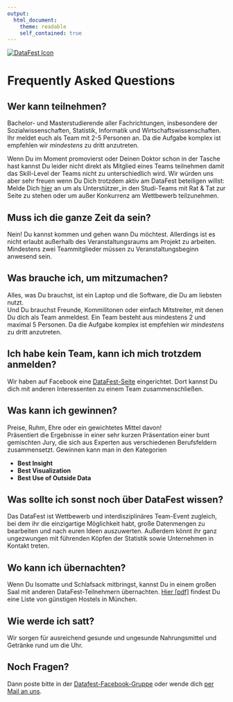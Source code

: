 ```yaml
---
output:
  html_document:
    theme: readable
    self_contained: true
---
```


<style type="text/css">
small {
  font-size: 7px
}
</style>

[![DataFest Icon](files/Datafest_01_150304_small.jpg)](index.html)

# Frequently Asked Questions

## Wer kann teilnehmen?

Bachelor- und Masterstudierende aller Fachrichtungen, insbesondere der Sozialwissenschaften, Statistik, Informatik und Wirtschaftswissenschaften. Ihr meldet euch als Team mit 2-5 Personen an.
Da die Aufgabe komplex ist empfehlen wir *mindestens* zu dritt anzutreten.

Wenn Du im Moment promovierst oder Deinen Doktor schon in der Tasche hast kannst Du leider nicht direkt als Mitglied eines Teams teilnehmen damit das Skill-Level der Teams nicht zu unterschiedlich wird.
Wir würden uns aber sehr freuen wenn Du Dich trotzdem aktiv am DataFest beteiligen willst: Melde Dich [hier](https://docs.google.com/forms/d/1Tjf1SnE2yoNtZb12bJeKORQe0fiY5Qi67w0MA-igGag/viewform) an um als Unterstützer_in den Studi-Teams mit Rat & Tat zur Seite zu stehen oder um außer Konkurrenz am Wettbewerb teilzunehmen. 


## Muss ich die ganze Zeit da sein?

Nein! Du kannst kommen und gehen wann Du möchtest. Allerdings ist es nicht erlaubt außerhalb des Veranstaltungsraums am Projekt zu arbeiten. Mindestens zwei Teammitglieder müssen zu Veranstaltungsbeginn anwesend sein.

## Was brauche ich, um mitzumachen?

Alles, was Du brauchst, ist ein Laptop und die Software, die Du am liebsten nutzt.  
Und Du brauchst Freunde, Kommilitonen oder einfach Mitstreiter, mit denen Du dich als Team anmeldest. Ein Team besteht aus mindestens 2 und maximal 5 Personen. Da die Aufgabe komplex ist empfehlen wir *mindestens* zu dritt anzutreten.

## Ich habe kein Team, kann ich mich trotzdem anmelden?

Wir haben auf Facebook eine [DataFest-Seite](https://www.facebook.com/groups/DataFestGermany/) eingerichtet. Dort kannst Du dich mit anderen Interessenten zu einem Team zusammenschließen. 

## Was kann ich gewinnen?

Preise, Ruhm, Ehre oder ein gewichtetes Mittel davon!  
Präsentiert die Ergebnisse in einer sehr kurzen Präsentation einer bunt gemischten Jury, die sich aus Experten aus verschiedenen Berufsfeldern zusammensetzt. Gewinnen kann man in den Kategorien

- __Best Insight__
- __Best Visualization__
- __Best Use of Outside Data__
 
## Was sollte ich sonst noch über DataFest wissen?

Das DataFest ist Wettbewerb und interdisziplinäres Team-Event zugleich, bei dem ihr die einzigartige Möglichkeit habt, große Datenmengen zu bearbeiten und nach euren Ideen auszuwerten. Außerdem könnt ihr ganz ungezwungen mit führenden Köpfen der Statistik sowie Unternehmen in Kontakt treten.

## Wo kann ich übernachten?

Wenn Du Isomatte und Schlafsack mitbringst, kannst Du in einem großen Saal mit anderen DataFest-Teilnehmern übernachten. [Hier [pdf]](files/Uebernachtungsadressen.pdf) findest Du eine Liste von günstigen Hostels in München. 

## Wie werde ich satt?

Wir sorgen für ausreichend gesunde und ungesunde Nahrungsmittel und Getränke rund um die Uhr.

## Noch Fragen?

Dann poste bitte in der [Datafest-Facebook-Gruppe](https://www.facebook.com/groups/DataFestGermany/) oder wende dich [per Mail an uns](mailto:datafest@stat.uni-muenchen.de).
